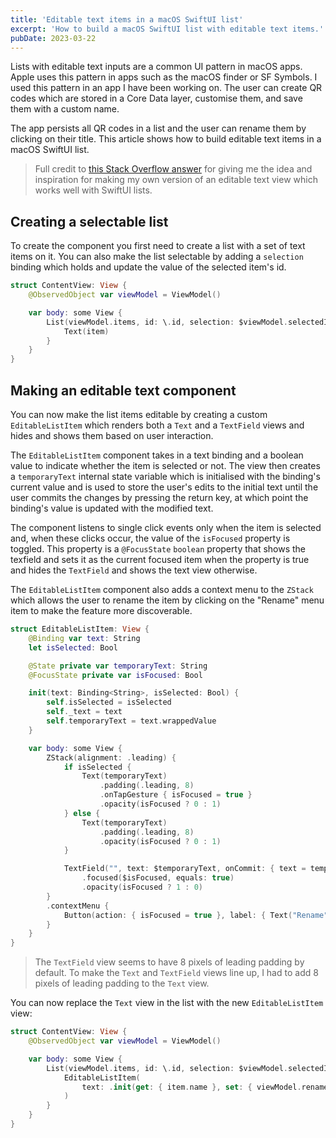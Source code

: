 ```yaml
---
title: 'Editable text items in a macOS SwiftUI list'
excerpt: 'How to build a macOS SwiftUI list with editable text items.'
pubDate: 2023-03-22
---
```


Lists with editable text inputs are a common UI pattern in macOS apps. Apple uses this pattern in apps such as the macOS finder or SF Symbols. I used this pattern in an app I have been working on. The user can create QR codes which are stored in a Core Data layer, customise them, and save them with a custom name.

The app persists all QR codes in a list and the user can rename them by clicking on their title. This article shows how to build editable text items in a macOS SwiftUI list.

> Full credit to [this Stack Overflow answer](https://stackoverflow.com/a/67864507/17421764) for giving me the idea and inspiration for making my own version of an editable text view which works well with SwiftUI lists.

## Creating a selectable list

To create the component you first need to create a list with a set of text items on it. You can also make the list selectable by adding a `selection` binding which holds and update the value of the selected item's id.

```swift:ContentView.swift
struct ContentView: View {
    @ObservedObject var viewModel = ViewModel()

    var body: some View {
        List(viewModel.items, id: \.id, selection: $viewModel.selectedId) { item in
            Text(item)
        }
    }
}
```

## Making an editable text component

You can now make the list items editable by creating a custom `EditableListItem` which renders both a `Text` and a `TextField` views and hides and shows them based on user interaction.

The `EditableListItem` component takes in a text binding and a boolean value to indicate whether the item is selected or not. The view then creates a `temporaryText` internal state variable which is initialised with the binding's current value and is used to store the user's edits to the initial text until the user commits the changes by pressing the return key, at which point the binding's value is updated with the modified text.

The component listens to single click events only when the item is selected and, when these clicks occur, the value of the `isFocused` property is toggled. This property is a `@FocusState` `boolean` property that shows the texfield and sets it as the current focused item when the property is true and hides the `TextField` and shows the text view otherwise.

The `EditableListItem` component also adds a context menu to the `ZStack` which allows the user to rename the item by clicking on the "Rename" menu item to make the feature more discoverable.

```swift:EditableListItem.swift
struct EditableListItem: View {
    @Binding var text: String
    let isSelected: Bool

    @State private var temporaryText: String
    @FocusState private var isFocused: Bool

    init(text: Binding<String>, isSelected: Bool) {
        self.isSelected = isSelected
        self._text = text
        self.temporaryText = text.wrappedValue
    }

    var body: some View {
        ZStack(alignment: .leading) {
            if isSelected {
                Text(temporaryText)
                    .padding(.leading, 8)
                    .onTapGesture { isFocused = true }
                    .opacity(isFocused ? 0 : 1)
            } else {
                Text(temporaryText)
                    .padding(.leading, 8)
                    .opacity(isFocused ? 0 : 1)
            }

            TextField("", text: $temporaryText, onCommit: { text = temporaryText })
                .focused($isFocused, equals: true)
                .opacity(isFocused ? 1 : 0)
        }
        .contextMenu {
            Button(action: { isFocused = true }, label: { Text("Rename") })
        }
    }
}
```

> The `TextField` view seems to have 8 pixels of leading padding by default. To make the `Text` and `TextField` views line up, I had to add 8 pixels of leading padding to the `Text` view.

You can now replace the `Text` view in the list with the new `EditableListItem` view:

```swift:ContentView.swift
struct ContentView: View {
    @ObservedObject var viewModel = ViewModel()

    var body: some View {
        List(viewModel.items, id: \.id, selection: $viewModel.selectedId) { item in
            EditableListItem(
                text: .init(get: { item.name }, set: { viewModel.renamed(id: item.id, name: $0) }), isSelected: item.id == viewModel.selectedId
            )
        }
    }
}
```
